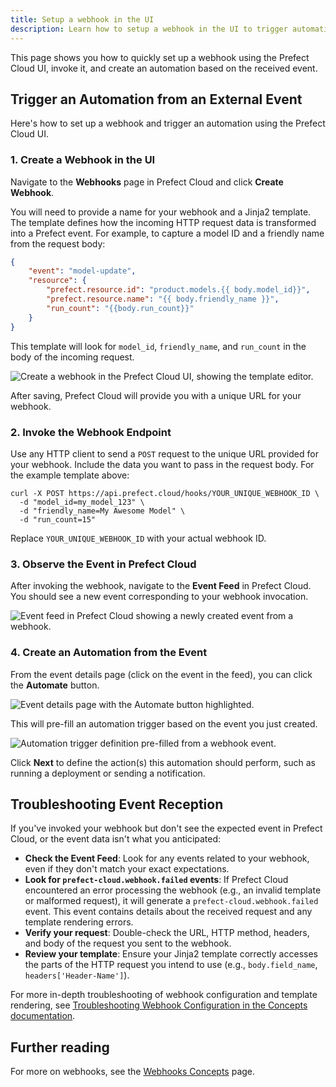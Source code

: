```yaml
---
title: Setup a webhook in the UI
description: Learn how to setup a webhook in the UI to trigger automations from external events.
---
```


This page shows you how to quickly set up a webhook using the Prefect Cloud UI, invoke it, and create an automation based on the received event.


## Trigger an Automation from an External Event

Here's how to set up a webhook and trigger an automation using the Prefect Cloud UI.

### 1. Create a Webhook in the UI

Navigate to the **Webhooks** page in Prefect Cloud and click **Create Webhook**.

You will need to provide a name for your webhook and a Jinja2 template. The template defines how the incoming HTTP request data is transformed into a Prefect event. For example, to capture a model ID and a friendly name from the request body:

```JSON
{
    "event": "model-update",
    "resource": {
        "prefect.resource.id": "product.models.{{ body.model_id}}",
        "prefect.resource.name": "{{ body.friendly_name }}",
        "run_count": "{{body.run_count}}"
    }
}
```

This template will look for `model_id`, `friendly_name`, and `run_count` in the body of the incoming request.

![Create a webhook in the Prefect Cloud UI, showing the template editor.](/v3/img/guides/webhook-simple.png)

After saving, Prefect Cloud will provide you with a unique URL for your webhook.

### 2. Invoke the Webhook Endpoint

Use any HTTP client to send a `POST` request to the unique URL provided for your webhook. Include the data you want to pass in the request body. For the example template above:

```console
curl -X POST https://api.prefect.cloud/hooks/YOUR_UNIQUE_WEBHOOK_ID \
  -d "model_id=my_model_123" \
  -d "friendly_name=My Awesome Model" \
  -d "run_count=15"
```

Replace `YOUR_UNIQUE_WEBHOOK_ID` with your actual webhook ID.

### 3. Observe the Event in Prefect Cloud

After invoking the webhook, navigate to the **Event Feed** in Prefect Cloud. You should see a new event corresponding to your webhook invocation.

![Event feed in Prefect Cloud showing a newly created event from a webhook.](/v3/img/guides/webhook-created.png)

### 4. Create an Automation from the Event

From the event details page (click on the event in the feed), you can click the **Automate** button.

![Event details page with the Automate button highlighted.](/v3/img/guides/webhook-automate.png)

This will pre-fill an automation trigger based on the event you just created.

![Automation trigger definition pre-filled from a webhook event.](/v3/img/guides/automation-custom.png)

Click **Next** to define the action(s) this automation should perform, such as running a deployment or sending a notification.

## Troubleshooting Event Reception

If you've invoked your webhook but don't see the expected event in Prefect Cloud, or the event data isn't what you anticipated:

*   **Check the Event Feed**: Look for any events related to your webhook, even if they don't match your exact expectations.
*   **Look for `prefect-cloud.webhook.failed` events**: If Prefect Cloud encountered an error processing the webhook (e.g., an invalid template or malformed request), it will generate a `prefect-cloud.webhook.failed` event. This event contains details about the received request and any template rendering errors.
*   **Verify your request**: Double-check the URL, HTTP method, headers, and body of the request you sent to the webhook.
*   **Review your template**: Ensure your Jinja2 template correctly accesses the parts of the HTTP request you intend to use (e.g., `body.field_name`, `headers['Header-Name']`).

For more in-depth troubleshooting of webhook configuration and template rendering, see [Troubleshooting Webhook Configuration in the Concepts documentation](/v3/concepts/webhooks#troubleshooting-webhook-configuration).

## Further reading

For more on webhooks, see the [Webhooks Concepts](/v3/concepts/webhooks) page.